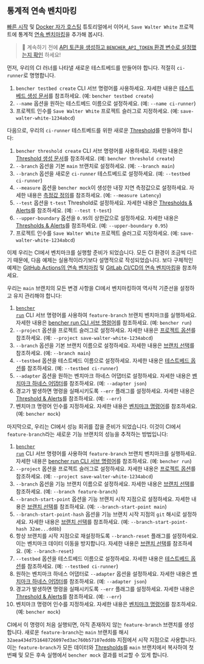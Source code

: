 
## 통계적 연속 벤치마킹

[빠른 시작][quick start] 및 [Docker 자가 호스팅][docker self-hosted] 튜토리얼에서 이어서,
`Save Walter White` 프로젝트에 통계적 [연속 벤치마킹][continuous benchmarking]을 추가해 봅시다.

> 🐰 계속하기 전에
> [API 토큰을 생성하고 `BENCHER_API_TOKEN` 환경 변수로 설정했는지 확인][create an api token]
> 하세요!

먼저, 우리의 CI 러너를 나타낼 새로운 테스트베드를 만들어야 합니다. 적절히 `ci-runner`로 명명합니다.

<TestbedCreate />

1. `bencher testbed create` CLI 서브 명령어를 사용하세요.
   자세한 내용은 [테스트베드 생성 문서][testbed create]를 참조하세요.
   (예: `bencher testbed create`)
2. `--name` 옵션을 원하는 테스트베드 이름으로 설정하세요.
   (예: `--name ci-runner`)
3. 프로젝트 인수를 `Save Walter White` 프로젝트 슬러그로 지정하세요.
   (예: `save-walter-white-1234abcd`)

다음으로, 우리의 `ci-runner` 테스트베드를 위한 새로운 [Threshold][thresholds]를 만들어야 합니다:

<ThresholdCreateStatistical />

1. `bencher threshold create` CLI 서브 명령어를 사용하세요.
   자세한 내용은 [Threshold 생성 문서][threshold create]를 참조하세요.
   (예: `bencher threshold create`)
2. `--branch` 옵션을 기본 `main` 브랜치로 설정하세요.
   (예: `--branch main`)
3. `--branch` 옵션을 새로운 `ci-runner` 테스트베드로 설정하세요.
   (예: `--testbed ci-runner`)
4. `--measure` 옵션을 `bencher mock`이 생성한 내장 지연 측정값으로 설정하세요.
   자세한 내용은 [측정값 정의][measure]를 참조하세요.
   (예: `--measure Latency`)
5. `--test` 옵션을 `t-test` Threshold로 설정하세요.
   자세한 내용은 [Thresholds & Alerts][t-test]를 참조하세요.
   (예: `--test t-test`)
6. `--upper-boundary` 옵션을 `0.95`의 상한값으로 설정하세요.
   자세한 내용은 [Thresholds & Alerts][t-test upper boundary]를 참조하세요.
   (예: `--upper-boundary 0.95`)
7. 프로젝트 인수를 `Save Walter White` 프로젝트 슬러그로 지정하세요.
   (예: `save-walter-white-1234abcd`)

이제 우리는 CI에서 벤치마크를 실행할 준비가 되었습니다.
모든 CI 환경이 조금씩 다르기 때문에, 다음 예제는 실용적이라기보다 설명적으로 작성되었습니다.
보다 구체적인 예제는 [GitHub Actions의 연속 벤치마킹][github actions] 및 [GitLab CI/CD의 연속 벤치마킹][gitlab ci/cd]을 참조하세요.

우리는 `main` 브랜치의 모든 변경 사항을 CI에서 벤치마킹하여 역사적 기준선을 설정하고 유지 관리해야 합니다:

<RunMainStatistical />

1. <code><a href="/ko/docs/explanation/bencher-run/">bencher run</a></code> CLI 서브 명령어를 사용하여
   `feature-branch` 브랜치 벤치마크를 실행하세요.
   자세한 내용은 [bencher run CLI 서브 명령어][bencher run]를 참조하세요.
   (예: `bencher run`)
2. `--project` 옵션을 프로젝트 슬러그로 설정하세요.
   자세한 내용은 [프로젝트 옵션][project option]를 참조하세요.
   (예: `--project save-walter-white-1234abcd`)
3. `--branch` 옵션을 기본 브랜치 이름으로 설정하세요.
   자세한 내용은 [브랜치 선택][branch selection branch]를 참조하세요.
   (예: `--branch main`)
4. `--testbed` 옵션을 테스트베드 이름으로 설정하세요.
   자세한 내용은 [테스트베드 옵션][testbed option]를 참조하세요.
   (예: `--testbed ci-runner`)
5. `--adapter` 옵션을 원하는 벤치마크 하네스 어댑터로 설정하세요.
   자세한 내용은 [벤치마크 하네스 어댑터][adapters]를 참조하세요.
   (예: `--adapter json`)
6. 경고가 발생하면 명령을 실패시키도록 `--err` 플래그를 설정하세요.
   자세한 내용은 [Threshold & Alerts][alerts]를 참조하세요.
   (예: `--err`)
7. 벤치마크 명령어 인수를 지정하세요.
   자세한 내용은 [벤치마크 명령어][command argument]를 참조하세요.
   (예: `bencher mock`)

마지막으로, 우리는 CI에서 성능 회귀를 잡을 준비가 되었습니다.
이것이 CI에서 `feature-branch`라는 새로운 기능 브랜치의 성능을 추적하는 방법입니다:

<RunFeatureStatistical />

1. <code><a href="/ko/docs/explanation/bencher-run/">bencher run</a></code> CLI 서브 명령어를 사용하여
   `feature-branch` 브랜치 벤치마크를 실행하세요.
   자세한 내용은 [bencher run CLI 서브 명령어][bencher run]를 참조하세요.
   (예: `bencher run`)
2. `--project` 옵션을 프로젝트 슬러그로 설정하세요.
   자세한 내용은 [프로젝트 옵션][project option]를 참조하세요.
   (예: `--project save-walter-white-1234abcd`)
3. `--branch` 옵션을 기능 브랜치 이름으로 설정하세요.
   자세한 내용은 [브랜치 선택][branch selection branch]를 참조하세요.
   (예: `--branch feature-branch`)
4. `--branch-start-point` 옵션을 기능 브랜치 시작 지점으로 설정하세요.
   자세한 내용은 [브랜치 선택][branch selection start point]를 참조하세요.
   (예: `--branch-start-point main`)
5. `--branch-start-point-hash` 옵션을 기능 브랜치 시작 지점의 `git` 해시로 설정하세요.
   자세한 내용은 [브랜치 선택][branch selection start point hash]를 참조하세요.
   (예: `--branch-start-point-hash 32ae...dd8b`)
6. 항상 브랜치를 시작 지점으로 재설정하도록 `--branch-reset` 플래그를 설정하세요.
   이는 벤치마크 데이터 이동을 방지합니다.
   자세한 내용은 [브랜치 선택][branch selection branch reset]를 참조하세요.
   (예: `--branch-reset`)
7. `--testbed` 옵션을 테스트베드 이름으로 설정하세요.
   자세한 내용은 [테스트베드 옵션][testbed option]를 참조하세요.
   (예: `--testbed ci-runner`)
8. 원하는 벤치마크 하네스 어댑터로 `--adapter` 옵션을 설정하세요.
   자세한 내용은 [벤치마크 하네스 어댑터][adapters]를 참조하세요.
   (예: `--adapter json`)
9. 경고가 발생하면 명령을 실패시키도록 `--err` 플래그를 설정하세요.
   자세한 내용은 [Threshold & Alerts][alerts]를 참조하세요.
   (예: `--err`)
10. 벤치마크 명령어 인수를 지정하세요.
    자세한 내용은 [벤치마크 명령어][command argument]를 참조하세요.
    (예: `bencher mock`)

CI에서 이 명령이 처음 실행되면,
아직 존재하지 않는 `feature-branch` 브랜치를 생성합니다.
새로운 `feature-branch`는 `main` 브랜치를
해시 `32aea434d751648726097ed3ac760b57107edd8b` 지점에서 시작 지점으로 사용합니다.
이는 `feature-branch`가 모든 데이터와 [Thresholds][thresholds]를
`main` 브랜치에서 복사하여 첫 번째 및 모든 후속 실행에서 `bencher mock` 결과를 비교할 수 있게 합니다.

[quick start]: /ko/docs/tutorial/quick-start/
[docker self-hosted]: /ko/docs/tutorial/docker/
[continuous benchmarking]: /ko/docs/explanation/continuous-benchmarking/
[create an api token]: /ko/docs/tutorial/quick-start/#create-an-api-token
[testbed create]: /ko/docs/api/projects/testbeds/#post-v0projectsprojecttestbeds
[thresholds]: /ko/docs/explanation/thresholds/
[threshold create]: /ko/docs/api/projects/thresholds/#post-v0projectsprojectthresholds
[measure]: /ko/docs/explanation/benchmarking/#measures
[t-test]: /ko/docs/explanation/thresholds/#t-test-thresholds
[t-test upper boundary]: /ko/docs/explanation/thresholds/#t-test-threshold-upper-boundary
[github actions]: /ko/docs/how-to/github-actions/
[gitlab ci/cd]: /ko/docs/how-to/gitlab-ci-cd/
[bencher run]: /ko/docs/explanation/bencher-run/
[project option]: /ko/docs/explanation/bencher-run/#--project-project
[branch selection branch]: /ko/docs/explanation/branch-selection/#--branch-branch
[testbed option]: /ko/docs/explanation/bencher-run/#--testbed-testbed
[adapters]: /ko/docs/explanation/adapters/
[alerts]: /ko/docs/explanation/thresholds/#alerts
[command argument]: /ko/docs/explanation/bencher-run/#benchmark-command
[branch selection start point]: /ko/docs/explanation/branch-selection/#--branch-start-point-branch
[branch selection start point hash]: /ko/docs/explanation/branch-selection/#--branch-start-point-hash-hash
[branch selection branch reset]: /ko/docs/explanation/branch-selection/#--branch-reset